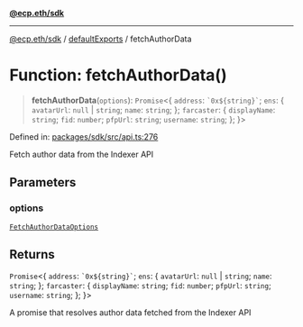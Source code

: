 [**@ecp.eth/sdk**](/sdk-reference/index.mdx)

***

[@ecp.eth/sdk](/sdk-reference/index.mdx) / [defaultExports](/sdk-reference/defaultExports/index.mdx) / fetchAuthorData

# Function: fetchAuthorData()

> **fetchAuthorData**(`options`): `Promise`\<\{ `address`: `` `0x${string}` ``; `ens`: \{ `avatarUrl`: `null` \| `string`; `name`: `string`; \}; `farcaster`: \{ `displayName`: `string`; `fid`: `number`; `pfpUrl`: `string`; `username`: `string`; \}; \}\>

Defined in: [packages/sdk/src/api.ts:276](https://github.com/ecp-eth/comments-monorepo/blob/main/packages/sdk/src/api.ts#L276)

Fetch author data from the Indexer API

## Parameters

### options

[`FetchAuthorDataOptions`](/sdk-reference/defaultExports/type-aliases/FetchAuthorDataOptions.mdx)

## Returns

`Promise`\<\{ `address`: `` `0x${string}` ``; `ens`: \{ `avatarUrl`: `null` \| `string`; `name`: `string`; \}; `farcaster`: \{ `displayName`: `string`; `fid`: `number`; `pfpUrl`: `string`; `username`: `string`; \}; \}\>

A promise that resolves author data fetched from the Indexer API
